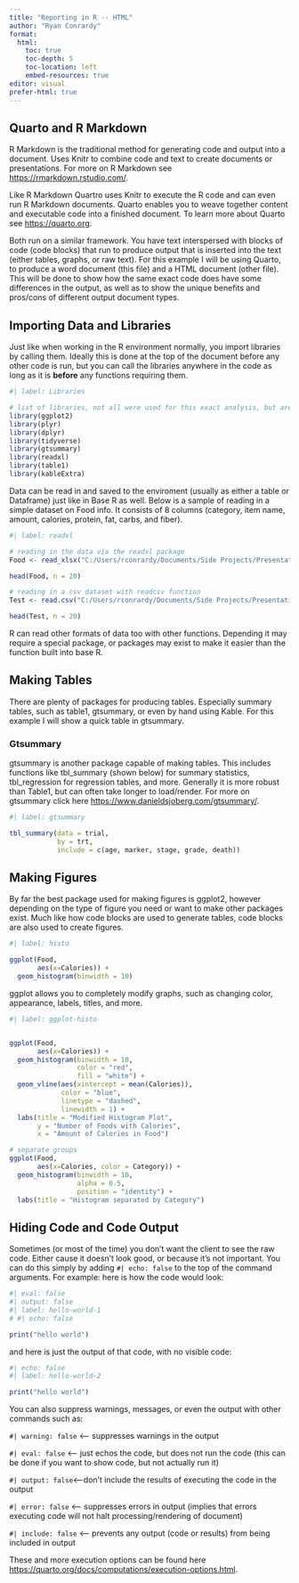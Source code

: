---
title: "Reporting in R -- HTML"
author: "Ryan Conrardy"
format: 
  html:
    toc: true
    toc-depth: 5
    toc-location: left
    embed-resources: true
editor: visual
prefer-html: true
---

## Quarto and R Markdown

R Markdown is the traditional method for generating code and output into a document. Uses Knitr to combine code and text to create documents or presentations. For more on R Markdown see <https://rmarkdown.rstudio.com/>.

Like R Markdown Quartro uses Knitr to execute the R code and can even run R Markdown documents. Quarto enables you to weave together content and executable code into a finished document. To learn more about Quarto see <https://quarto.org>.

Both run on a similar framework. You have text interspersed with blocks of code (code blocks) that run to produce output that is inserted into the text (either tables, graphs, or raw text). For this example I will be using Quarto, to produce a word document (this file) and a HTML document (other file). This will be done to show how the same exact code does have some differences in the output, as well as to show the unique benefits and pros/cons of different output document types.

## Importing Data and Libraries

Just like when working in the R environment normally, you import libraries by calling them. Ideally this is done at the top of the document before any other code is run, but you can call the libraries anywhere in the code as long as it is **before** any functions requiring them.

```{r}
#| label: Libraries

# list of libraries, not all were used for this exact analysis, but are included to show importing and output
library(ggplot2)
library(plyr)
library(dplyr)
library(tidyverse)
library(gtsummary)
library(readxl)
library(table1)
library(kableExtra)
```

Data can be read in and saved to the enviroment (usually as either a table or Dataframe) just like in Base R as well. Below is a sample of reading in a simple dataset on Food info. It consists of 8 columns (category, item name, amount, calories, protein, fat, carbs, and fiber).

```{r}
#| label: readxl

# reading in the data via the readxl package
Food <- read_xlsx("C:/Users/rconrardy/Documents/Side Projects/Presentations/Data Peers/Producing Documents R/sampledatafoodinfo.xlsx", sheet = "FoodList", na = c("NA", "na", "N/A", "n/a", "", " "), col_names = T)

head(Food, n = 20)

# reading in a csv dataset with readcsv function
Test <- read.csv("C:/Users/rconrardy/Documents/Side Projects/Presentations/Data Peers/Producing Documents R/Death_rates_for_suicide.csv", na.strings = c("NA", "na", "N/A", "n/a", "", " "))

head(Test, n = 20)
```

R can read other formats of data too with other functions. Depending it may require a special package, or packages may exist to make it easier than the function built into base R.

## Making Tables

There are plenty of packages for producing tables. Especially summary tables, such as table1, gtsummary, or even by hand using Kable. For this example I will show a quick table in gtsummary.

### Gtsummary

gtsummary is another package capable of making tables. This includes functions like tbl_summary (shown below) for summary statistics, tbl_regression for regression tables, and more. Generally it is more robust than Table1, but can often take longer to load/render. For more on gtsummary click here <https://www.danieldsjoberg.com/gtsummary/>.

```{r}
#| label: gtsummary

tbl_summary(data = trial, 
            by = trt, 
            include = c(age, marker, stage, grade, death))
```

## Making Figures

By far the best package used for making figures is ggplot2, however depending on the type of figure you need or want to make other packages exist. Much like how code blocks are used to generate tables, code blocks are also used to create figures.

```{r}
#| label: histo

ggplot(Food, 
       aes(x=Calories)) + 
  geom_histogram(binwidth = 10)
```

ggplot allows you to completely modify graphs, such as changing color, appearance, labels, titles, and more.

```{r}
#| label: ggplot-histo


ggplot(Food, 
       aes(x=Calories)) + 
  geom_histogram(binwidth = 10,
                 color = "red",
                 fill = "white") +
  geom_vline(aes(xintercept = mean(Calories)),
             color = "blue",
             linetype = "dashed",
             linewidth = 1) +
  labs(title = "Modified Histogram Plot", 
       y = "Number of Foods with Calories", 
       x = "Amount of Calories in Food")

# separate groups
ggplot(Food, 
       aes(x=Calories, color = Category)) + 
  geom_histogram(binwidth = 10,
                 alpha = 0.5, 
                 position = "identity") +
  labs(title = "Histogram separated by Category")
```

## Hiding Code and Code Output

Sometimes (or most of the time) you don't want the client to see the raw code. Either cause it doesn't look good, or because it's not important. You can do this simply by adding `#| echo: false` to the top of the command arguments. For example: here is how the code would look:

```{r}
#| eval: false
#| output: false
#| label: hello-world-1
# #| echo: false

print("hello world")
```

and here is just the output of that code, with no visible code:

```{r}
#| echo: false
#| label: hello-world-2

print("hello world")
```

You can also suppress warnings, messages, or even the output with other commands such as:

`#| warning: false` \<\-- suppresses warnings in the output

`#| eval: false` \<\-- just echos the code, but does not run the code (this can be done if you want to show code, but not actually run it)

`#| output: false`\<\--don't include the results of executing the code in the output

`#| error: false` \<\-- suppresses errors in output (implies that errors executing code will not halt processing/rendering of document)

`#| include: false` \<\-- prevents any output (code or results) from being included in output

These and more execution options can be found here <https://quarto.org/docs/computations/execution-options.html>.
